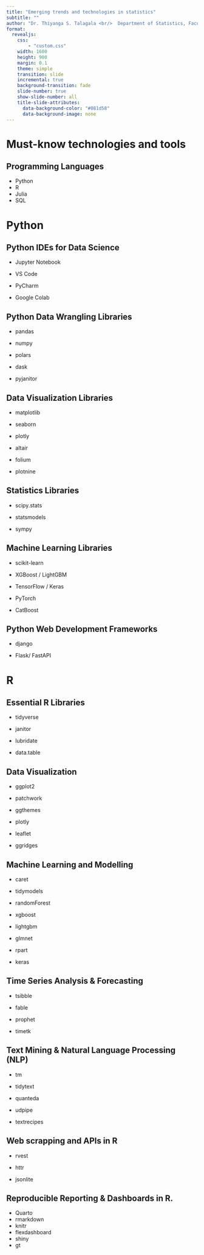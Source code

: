 ```yaml
---
title: "Emerging trends and technologies in statistics"
subtitle: ""
author: "Dr. Thiyanga S. Talagala <br/>  Department of Statistics, Faculty of Applied Sciences <br/> University of Sri Jayewardenepura, Sri Lanka"
format:
  revealjs:
    css:
        - "custom.css"
    width: 1600
    height: 900
    margin: 0.1
    theme: simple
    transition: slide
    incremental: true
    background-transition: fade
    slide-number: true
    show-slide-number: all
    title-slide-attributes: 
      data-background-color: "#081d58"
      data-background-image: none
---
```


# Must-know technologies and tools

## Programming Languages

::: incremental
-   Python
-   R
-   Julia
-   SQL
:::

# Python

## Python IDEs for Data Science

::: incremental
-   Jupyter Notebook

-   VS Code

-   PyCharm

-   Google Colab
:::

## Python Data Wrangling Libraries

-   pandas

-   numpy

-   polars

-   dask

-   pyjanitor

## Data Visualization Libraries

-   matplotlib

-   seaborn

-   plotly

-   altair

-   folium

-   plotnine

## Statistics Libraries

- scipy.stats 

- statsmodels

- sympy

## Machine Learning Libraries

- scikit-learn 

- XGBoost / LightGBM 

- TensorFlow / Keras

- PyTorch 

- CatBoost 


## Python Web Development Frameworks

- django

- Flask/ FastAPI

# R

## Essential R Libraries 

- tidyverse

- janitor

- lubridate

- data.table


## Data Visualization


- ggplot2 

- patchwork

- ggthemes

- plotly

- leaflet

- ggridges

## Machine Learning and Modelling

- caret 

- tidymodels

- randomForest

- xgboost 

- lightgbm 

- glmnet 

- rpart 

- keras 

## Time Series Analysis & Forecasting

- tsibble

- fable 

- prophet

- timetk 

## Text Mining & Natural Language Processing (NLP)

- tm

- tidytext 

- quanteda 

- udpipe

- textrecipes 

## Web scrapping and APIs in R

- rvest 

- httr 

- jsonlite 


## Reproducible Reporting & Dashboards in R.

- Quarto 
- rmarkdown 
- knitr 
- flexdashboard 
- shiny 
- gt 